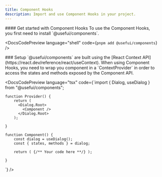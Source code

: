 ```yaml
---
title: Component Hooks
description: Import and use Component Hooks in your project.
---
```


<DocsSection>
#### Get started with Component Hooks

<DocsTextBlock>
  To use the Component Hooks, you first need to install `@usefui/components`.
</DocsTextBlock>

<DocsCodePreview language="shell" code={`pnpm add @usefui/components`} />
</DocsSection>

<DocsSection>
### Setup

<DocsTextBlock className="m-b-medium-60">
  `@usefui/components` are built using the [React Context
  API](https://react.dev/reference/react/useContext). When using Component
  Hooks, you need to wrap you component in a `ContextProvider` in order to
  access the states and methods exposed by the Component API.
</DocsTextBlock>

<DocsCodePreview
  language="tsx"
  code={`import { Dialog, useDialog } from "@usefui/components";

    function Provider() {
        return (
          <Dialog.Root>
            <Component />
          </Dialog.Root>
        );

    }

    function Component() {
        const dialog = useDialog();
        const { states, methods } = dialog;

        return ( {/** Your code here **/} );

    }

`} />

</DocsSection>

<DocsFooter
  prev="/docs/components/installation"
  next="/docs/components-hooks/api-reference"
/>

